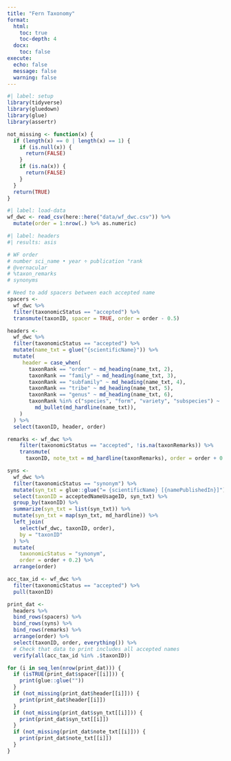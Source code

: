 ```yaml
---
title: "Fern Taxonomy"
format:
  html:
    toc: true
    toc-depth: 4
  docx:
    toc: false
execute: 
  echo: false
  message: false
  warning: false
---
```


```r
#| label: setup
library(tidyverse)
library(gluedown)
library(glue)
library(assertr)

not_missing <- function(x) {
  if (length(x) == 0 | length(x) == 1) {
    if (is.null(x)) {
      return(FALSE)
    }
    if (is.na(x)) {
      return(FALSE)
    }
  }
  return(TRUE)
}

```

```r
#| label: load-data
wf_dwc <- read_csv(here::here("data/wf_dwc.csv")) %>%
  mutate(order = 1:nrow(.) %>% as.numeric)
```

```r
#| label: headers
#| results: asis

# WF order
# number sci_name • year ÷ publication °rank
# @vernacular
# %taxon_remarks
# synonyms 

# Need to add spacers between each accepted name
spacers <-
  wf_dwc %>%
  filter(taxonomicStatus == "accepted") %>%
  transmute(taxonID, spacer = TRUE, order = order - 0.5)

headers <-
  wf_dwc %>%
  filter(taxonomicStatus == "accepted") %>%
  mutate(name_txt = glue("{scientificName}")) %>%
  mutate(
     header = case_when(
       taxonRank == "order" ~ md_heading(name_txt, 2),
       taxonRank == "family" ~ md_heading(name_txt, 3),
       taxonRank == "subfamily" ~ md_heading(name_txt, 4),
       taxonRank == "tribe" ~ md_heading(name_txt, 5),
       taxonRank == "genus" ~ md_heading(name_txt, 6),
       taxonRank %in% c("species", "form", "variety", "subspecies") ~
         md_bullet(md_hardline(name_txt)),
    )
  ) %>%
  select(taxonID, header, order)

remarks <- wf_dwc %>%
    filter(taxonomicStatus == "accepted", !is.na(taxonRemarks)) %>%
    transmute(
      taxonID, note_txt = md_hardline(taxonRemarks), order = order + 0.1)

syns <-
  wf_dwc %>%
  filter(taxonomicStatus == "synonym") %>%
  mutate(syn_txt = glue::glue("= {scientificName} [{namePublishedIn}]")) %>%
  select(taxonID = acceptedNameUsageID, syn_txt) %>%
  group_by(taxonID) %>%
  summarize(syn_txt = list(syn_txt)) %>%
  mutate(syn_txt = map(syn_txt, md_hardline)) %>%
  left_join(
    select(wf_dwc, taxonID, order),
    by = "taxonID"
  ) %>%
  mutate(
    taxonomicStatus = "synonym",
    order = order + 0.2) %>%
  arrange(order)

acc_tax_id <- wf_dwc %>%
  filter(taxonomicStatus == "accepted") %>%
  pull(taxonID)

print_dat <-
  headers %>%
  bind_rows(spacers) %>%
  bind_rows(syns) %>%
  bind_rows(remarks) %>%
  arrange(order) %>%
  select(taxonID, order, everything()) %>%
  # Check that data to print includes all accepted names
  verify(all(acc_tax_id %in% .$taxonID))

for (i in seq_len(nrow(print_dat))) {
  if (isTRUE(print_dat$spacer[[i]])) {
    print(glue::glue(""))
  }
  if (not_missing(print_dat$header[[i]])) {
    print(print_dat$header[[i]])
  }
  if (not_missing(print_dat$syn_txt[[i]])) {
    print(print_dat$syn_txt[[i]])
  }
  if (not_missing(print_dat$note_txt[[i]])) {
    print(print_dat$note_txt[[i]])
  }
}
```
